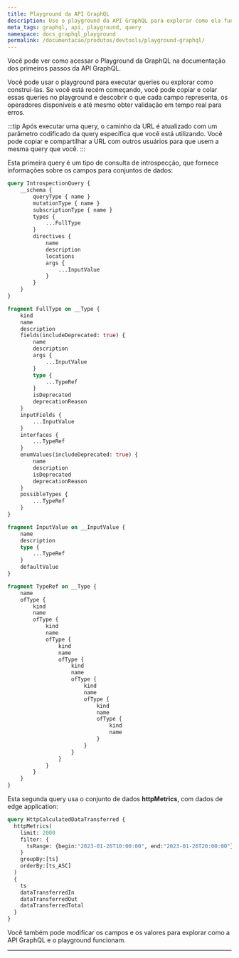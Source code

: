 ```yaml
---
title: Playground da API GraphQL
description: Use o playground da API GraphQL para explorar como ela funciona.
meta_tags: graphql, api, playground, query
namespace: docs_graphql_playground
permalink: /documentacao/produtos/devtools/playground-graphql/
---
```



Você pode ver como acessar o Playground da GraphQL na documentação dos primeiros passos da API GraphQL.

<LinkButton link="/pt-br/documentacao/devtools/graphql-api/primeiros-passos/#acessar-o-playground-graphql" label="como acessar o playground" outlined />

Você pode usar o playground para executar queries ou explorar como construí-las. Se você está recém começando, você pode copiar e colar essas queries no playground e descobrir o que cada campo representa, os operadores disponíveis e até mesmo obter validação em tempo real para erros.

:::tip
Após executar uma query, o caminho da URL é atualizado com um parâmetro codificado da query específica que você está utilizando. Você pode copiar e compartilhar a URL com outros usuários para que usem a mesma query que você.
:::

Esta primeira query é um tipo de consulta de introspecção, que fornece informações sobre os campos para conjuntos de dados:

```graphql
query IntrospectionQuery {
    __schema {
        queryType { name }
        mutationType { name }
        subscriptionType { name }
        types {
            ...FullType       
        }
        directives {
            name
            description
            locations
            args {
                ...InputValue        
            }
        }
    }
}

fragment FullType on __Type {
    kind
    name
    description
    fields(includeDeprecated: true) {
        name
        description
        args {
            ...InputValue
        }
        type {
            ...TypeRef
        }
        isDeprecated
        deprecationReason
    }
    inputFields {
        ...InputValue
    }
    interfaces {
        ...TypeRef
    }
    enumValues(includeDeprecated: true) {
        name
        description
        isDeprecated
        deprecationReason
    }
    possibleTypes {
        ...TypeRef
    }
}

fragment InputValue on __InputValue {
    name
    description
    type {
        ...TypeRef
    }
    defaultValue
}

fragment TypeRef on __Type {
    name
    ofType {
        kind
        name
        ofType {
            kind
            name
            ofType {
                kind
                name
                ofType {
                    kind
                    name
                    ofType {
                        kind
                        name
                        ofType {
                            kind
                            name
                            ofType {
                                kind
                                name
                            }
                        }
                    }
                }
            }
        }
    }
}
```

Esta segunda query usa o conjunto de dados **httpMetrics**, com dados de edge application:

```graphql
query HttpCalculatedDataTransferred {
  httpMetrics(
    limit: 2000
    filter: {
      tsRange: {begin:"2023-01-26T10:00:00", end:"2023-01-26T20:00:00"}
    }
    groupBy:[ts]
    orderBy:[ts_ASC]
  )
  {
    ts
    dataTransferredIn
    dataTransferredOut
    dataTransferredTotal
  }
}
```

Você também pode modificar os campos e os valores para explorar como a API GraphQL e o playground funcionam.



---

